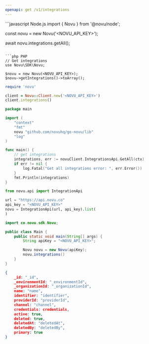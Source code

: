 ```yaml
---
openapi: get /v1/integrations
---
```


<Snippet file="apikey-warning.mdx" />

<RequestExample>
```javascript Node.js
import { Novu } from '@novu/node';  

const novu = new Novu('<NOVU_API_KEY>');

await novu.integrations.getAll();
```

```php PHP
// Get integrations
use Novu\SDK\Novu;

$novu = new Novu(<NOVU_API_KEY>);
$novu->getIntegrations()->toArray();
```
```ruby Ruby
require 'novu'

client = Novu::Client.new('<NOVU_API_KEY>')
client.integrations()
```
```go Go
package main

import (
	"context"
	"fmt"
	novu "github.com/novuhq/go-novu/lib"
	"log"
)

func main() {
    // get integrations
	integrations, err := novuClient.IntegrationsApi.GetAll(ctx)
	if err != nil {
		log.Fatal("Get all integrations error: ", err.Error())
	}
	fmt.Println(integrations)
}
```
```python Python
from novu.api import IntegrationApi

url = "https://api.novu.co"
api_key = "<NOVU_API_KEY>"
novu = IntegrationApi(url, api_key).list(
)
```

```java Java
import co.novu.sdk.Novu;

public class Main {
    public static void main(String[] args) {
        String apiKey = "<NOVU_API_KEY>";

        Novu novu = new Novu(apiKey);
        novu.integrations()
    }
}
```


</RequestExample>

<ResponseExample>

```json Response
{
    _id: "_id",
    _environmentId: "_environmentId",
    _organizationId: "_organizationId",
    name: "name",
    identifier: "identifier",
    providerId: "providerId",
    channel: "channel",
    credentials: credentials,
    active: true,
    deleted: true,
    deletedAt: "deletedAt",
    deletedBy: "deletedBy",
    primary: true
}
```

</ResponseExample>